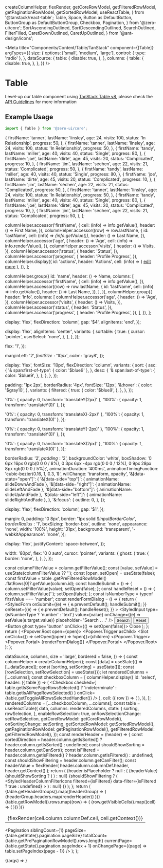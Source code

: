   createColumnHelper,
  flexRender,
  getCoreRowModel,
  getFilteredRowModel,
  getPaginationRowModel,
  getSortedRowModel,
  useReactTable,
} from '@tanstack/react-table';
  Table,
  Space,
  Button as DefaultButton,
  ButtonGroup as DefaultButtonGroup,
  Checkbox,
  Pagination,
} from '@zero-ui/core';
  SortAscendingOutlined,
  SortDescendingOutlined,
  SearchOutlined,
  FilterFilled,
  CaretDownOutlined,
  CaretUpOutlined,
} from '@ant-design/icons';

<Meta
  title="Components/Content/Table/TanStack"
  component={[Table]}
  argTypes={{
    size: {
      options: ['small', 'medium', 'large'],
      control: { type: 'radio' },
    },
    dataSource: {
      table: {
        disable: true,
      },
    },
    columns: {
      table: {
        disable: true,
      },
    },
  }}
/>

# Table

Level-up our table component using [TanStack Table v8](https://tanstack.com/table/v8/docs/guide/introduction), please check the [API Guidelines](https://tanstack.com/table/v8/docs/examples/react/basic) for more information

## Example Usage

```jsx
import { Table } from '@zero-ui/core';
```

  {
    firstName: 'tanner',
    lastName: 'linsley',
    age: 24,
    visits: 100,
    status: 'In Relationship',
    progress: 50,
  },
  {
    firstName: 'tanner',
    lastName: 'linsley',
    age: 24,
    visits: 100,
    status: 'In Relationship',
    progress: 50,
  },
  {
    firstName: 'tandy',
    lastName: 'miller',
    age: 40,
    visits: 40,
    status: 'Single',
    progress: 80,
  },
  {
    firstName: 'joe',
    lastName: 'dirte',
    age: 45,
    visits: 20,
    status: 'Complicated',
    progress: 10,
  },
  {
    firstName: 'jim',
    lastName: 'séchen',
    age: 22,
    visits: 21,
    status: 'Complicated',
    progress: 50,
  },
  {
    firstName: 'tandy',
    lastName: 'miller',
    age: 40,
    visits: 40,
    status: 'Single',
    progress: 80,
  },
  {
    firstName: 'joe',
    lastName: 'dirte',
    age: 45,
    visits: 20,
    status: 'Complicated',
    progress: 10,
  },
  {
    firstName: 'jim',
    lastName: 'séchen',
    age: 22,
    visits: 21,
    status: 'Complicated',
    progress: 50,
  },
  {
    firstName: 'tanner',
    lastName: 'linsley',
    age: 24,
    visits: 100,
    status: 'In Relationship',
    progress: 50,
  },
  {
    firstName: 'tandy',
    lastName: 'miller',
    age: 40,
    visits: 40,
    status: 'Single',
    progress: 80,
  },
  {
    firstName: 'joe',
    lastName: 'dirte',
    age: 45,
    visits: 20,
    status: 'Complicated',
    progress: 10,
  },
  {
    firstName: 'jim',
    lastName: 'séchen',
    age: 22,
    visits: 21,
    status: 'Complicated',
    progress: 50,
  },
];


  columnHelper.accessor('firstName', {
    cell: (info) => info.getValue(),
    header: () => <span>First Name</span>,
  }),
  columnHelper.accessor((row) => row.lastName, {
    id: 'lastName',
    cell: (info) => <i>{info.getValue()}</i>,
    header: () => <span>Last Name</span>,
  }),
  columnHelper.accessor('age', {
    header: () => 'Age',
    cell: (info) => info.renderValue(),
  }),
  columnHelper.accessor('visits', {
    header: () => <span>Visits</span>,
  }),
  columnHelper.accessor('status', {
    header: 'Status',
  }),
  columnHelper.accessor('progress', {
    header: 'Profile Progress',
  }),
  columnHelper.display({
    id: 'actions',
    header: 'Actions',
    cell: (info) => (
      <Space gap={16}>
        <a href="#">edit</a>
        <a href="#">more</a>
      </Space>
    ),
  }),
];

  columnHelper.group({
    id: 'name',
    header: () => <span>Name</span>,
    columns: [
      columnHelper.accessor('firstName', {
        cell: (info) => info.getValue(),
      }),
      columnHelper.accessor((row) => row.lastName, {
        id: 'lastName',
        cell: (info) => info.getValue(),
        header: () => <span>Last Name</span>,
      }),
    ],
  }),
  columnHelper.group({
    header: 'Info',
    columns: [
      columnHelper.accessor('age', {
        header: () => 'Age',
      }),
      columnHelper.accessor('visits', {
        header: () => <span>Visits</span>,
      }),
      columnHelper.accessor('status', {
        header: 'Status',
      }),
      columnHelper.accessor('progress', {
        header: 'Profile Progress',
      }),
    ],
  }),
];

  display: 'flex',
  flexDirection: 'column',
  gap: '$4',
  alignItems: 'end',
});

  display: 'flex',
  alignItems: 'center',
  variants: {
    sortable: {
      true: {
        cursor: 'pointer',
        userSelect: 'none',
      },
    },
  },
});

  flex: '1',
});

  marginLeft: '$2',
  fontSize: '10px',
  color: '$gray8',
});

  display: 'flex',
  fontSize: '10px',
  flexDirection: 'column',
  variants: {
    sort: {
      asc: {
        '& span:first-of-type': { color: '$blue9' },
      },
      desc: {
        '& span:last-of-type': {
          color: '$blue9',
        },
      },
    },
  },
});

  padding: '1px 2px',
  borderRadius: '4px',
  fontSize: '12px',
  '&:hover': {
    color: '$gray10',
  },
  variants: {
    filtered: {
      true: {
        color: '$blue9',
      },
    },
  },
});

  '0%': { opacity: 0, transform: 'translateY(2px)' },
  '100%': { opacity: 1, transform: 'translateY(0)' },
});

  '0%': { opacity: 0, transform: 'translateX(-2px)' },
  '100%': { opacity: 1, transform: 'translateX(0)' },
});

  '0%': { opacity: 0, transform: 'translateY(-2px)' },
  '100%': { opacity: 1, transform: 'translateY(0)' },
});

  '0%': { opacity: 0, transform: 'translateX(2px)' },
  '100%': { opacity: 1, transform: 'translateX(0)' },
});

  borderRadius: '$2',
  padding: '$2',
  backgroundColor: 'white',
  boxShadow:
    '0 6px 16px 0 rgb(0 0 0 / 8%), 0 3px 6px -4px rgb(0 0 0 / 12%), 0 9px 28px 8px rgb(0 0 0 / 5%);',
  animationDuration: '400ms',
  animationTimingFunction: 'cubic-bezier(0.16, 1, 0.3, 1)',
  willChange: 'transform, opacity',
  '&[data-state="open"]': {
    '&[data-side="top"]': { animationName: slideDownAndFade },
    '&[data-side="right"]': { animationName: slideLeftAndFade },
    '&[data-side="bottom"]': { animationName: slideUpAndFade },
    '&[data-side="left"]': { animationName: slideRightAndFade },
  },
  '&:focus': {
    outline: 0,
  },
});

  display: 'flex',
  flexDirection: 'column',
  gap: '$1',
});

  margin: 0,
  padding: '0 8px',
  border: '1px solid $$inputBorderColor',
  borderRadius: '$1',
  boxSizing: 'border-box',
  outline: 'none',
  appearance: 'none',
  width: '100%',
  height: '31px',
  background: 'transparent',
  '-webkitAppearance': 'none',
});

  display: 'flex',
  justifyContent: 'space-between',
});

  width: '80px',
  flex: '0 0 auto',
  cursor: 'pointer',
  variants: {
    ghost: {
      true: {
        border: 'none',
      },
    },
  },
});

  const columnFilterValue = column.getFilterValue();
  const [value, setValue] = useState(columnFilterValue ?? '');
  const [open, setOpen] = useState(false);
  const firstValue = table
    .getPreFilteredRowModel()
    .flatRows[0]?.getValue(column.id);
  const handleSubmit = () => {
    column.setFilterValue(value);
    setOpen(false);
  };
  const handleReset = () => {
    column.setFilterValue('');
    setOpen(false);
  };
  const isNumberType = typeof firstValue === 'number';
  const renderFormDialog = () => {
    return (
      <StyledForm
        onSubmit={(e) => {
          e.preventDefault();
          handleSubmit();
        }}
        onReset={(e) => {
          e.preventDefault();
          handleReset();
        }}
      >
        <StyledInput
          type={isNumberType ? 'number' : 'text'}
          value={value}
          onChange={(e) => setValue(e.target.value)}
          placeholder="Search . . ."
        />
        <ButtonGroup>
          <Button intent="primary" type="submit">
            Search
          </Button>
          <Button intent="secondary" type="reset">
            Reset
          </Button>
          <Button ghost type="button" onClick={() => setOpen(false)}>
            Close
          </Button>
        </ButtonGroup>
      </StyledForm>
    );
  };
  return (
    <Popover.Root open={open}>
      <Popover.Trigger asChild>
        <Slot onClick={() => setOpen((open) => !open)}>{children}</Slot>
      </Popover.Trigger>
      <Popover.Portal>
        <PopoverContent sideOffset={10} align="end">
          {renderFormDialog()}
        </PopoverContent>
      </Popover.Portal>
    </Popover.Root>
  );
};

  dataSource,
  columns,
  size = 'large',
  bordered = false,
}) => {
  const columnHelper = createColumnHelper();
  const [data] = useState(() => [...dataSource]);
  const [sorting, setSorting] = useState([]);
  const [rowSelection, setRowSelection] = useState({});
  let renderedColumns = [...columns];
  const checkboxColumn = [
    columnHelper.display({
      id: 'select',
      header: ({ table }) => (
        <Checkbox
          checked={
            table.getIsSomePageRowsSelected()
              ? 'indeterminate'
              : table.getIsAllPageRowsSelected()
          }
          onClick={table.getToggleAllRowsSelectedHandler()}
        />
      ),
      cell: ({ row }) => (
        <Checkbox
          checked={row.getIsSelected()}
          onClick={row.getToggleSelectedHandler()}
        />
      ),
    }),
  ];
  renderedColumns = [...checkboxColumn, ...columns];
  const table = useReactTable({
    data,
    columns: renderedColumns,
    state: {
      sorting,
      rowSelection,
    },
    enableRowSelection: true,
    onRowSelectionChange: setRowSelection,
    getCoreRowModel: getCoreRowModel(),
    onSortingChange: setSorting,
    getSortedRowModel: getSortedRowModel(),
    getPaginationRowModel: getPaginationRowModel(),
    getFilteredRowModel: getFilteredRowModel(),
  });
  const renderHeader = (header) => {
    const sortedDirection = header.column.getIsSorted()
      ? header.column.getIsSorted()
      : undefined;
    const shouldShowSorting = header.column.getCanSort();
    const isFiltered = header.column.getIsFiltered()
      ? header.column.getIsFiltered()
      : undefined;
    const shouldShowFiltering = header.column.getCanFilter();
    const headerValue = flexRender(
      header.column.columnDef.header,
      header.getContext()
    );
    return (
      <th key={header.id} colSpan={header.colSpan}>
        {header.isPlaceholder ? null : (
          <StyledHeaderColumn sortable={shouldShowSorting}>
            <StyledHeaderColumnName
              onClick={header.column.getToggleSortingHandler()}
            >
              {headerValue}
            </StyledHeaderColumnName>
            {shouldShowSorting ? (
              <StyledHeaderColumnSortIcons sort={sortedDirection}>
                <CaretUpOutlined />
                <CaretDownOutlined />
              </StyledHeaderColumnSortIcons>
            ) : null}
            {shouldShowFiltering ? (
              <StyledHeaderColumnFilterIcons
                filtered={isFiltered}
                data-filter={isFiltered ? true : undefined}
              >
                <TableFilter column={header.column} table={table}>
                  <FilterFilled />
                </TableFilter>
              </StyledHeaderColumnFilterIcons>
            ) : null}
          </StyledHeaderColumn>
        )}
      </th>
    );
  };
  return (
    <StyledTableWrapper>
      <Table size={size} bordered={bordered}>
        <thead>
          {table.getHeaderGroups().map((headerGroup) => (
            <tr key={headerGroup.id}>
              {headerGroup.headers.map(renderHeader)}
            </tr>
          ))}
        </thead>
        <tbody>
          {table.getRowModel().rows.map((row) => (
            <tr key={row.id}>
              {row.getVisibleCells().map((cell) => (
                <td key={cell.id}>
                  {flexRender(cell.column.columnDef.cell, cell.getContext())}
                </td>
              ))}
            </tr>
          ))}
        </tbody>
      </Table>
      <Pagination
        siblingCount={1}
        pageSize={table.getState().pagination.pageSize}
        totalCount={table.getPrePaginationRowModel().rows.length}
        currentPage={table.getState().pagination.pageIndex + 1}
        onChangePage={(page) => table.setPageIndex(page - 1)}
      />
    </StyledTableWrapper>
  );
};

<Canvas columns={2} withSource="close">
  <Story
    name="TanStack"
    args={{
      dataSource: dataSource,
      columns: columns,
      size: 'large',
      bordered: false,
      striped: false,
    }}
  >
    {(args) => <TableTanstack {...args} />}
  </Story>
</Canvas>

<ArgsTable of={Table} />
